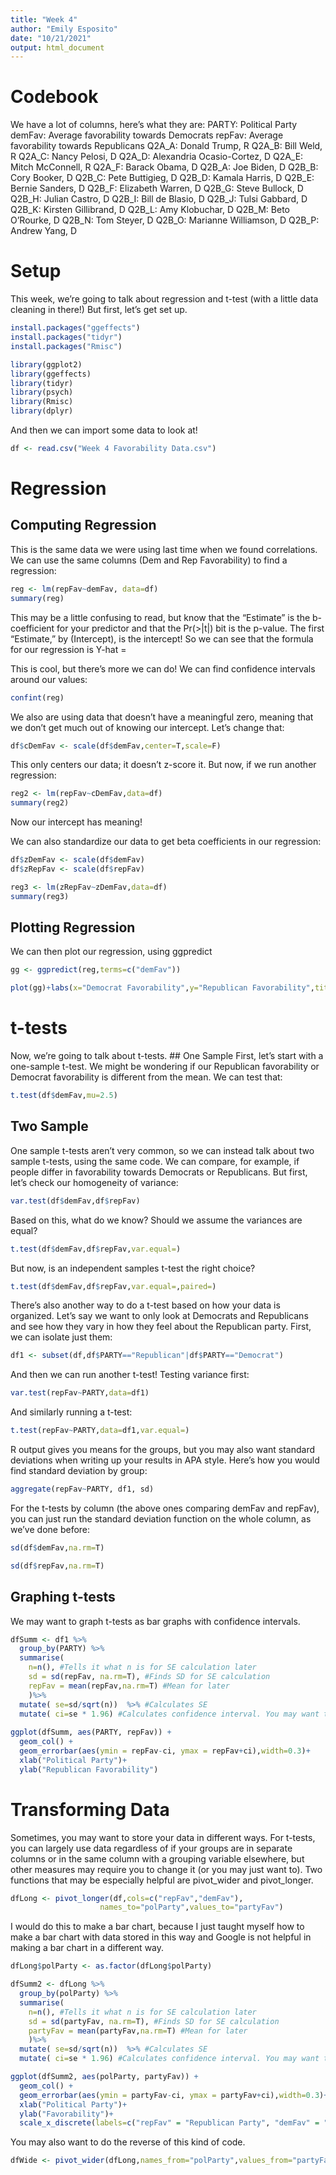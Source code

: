 ```yaml
---
title: "Week 4"
author: "Emily Esposito"
date: "10/21/2021"
output: html_document
---
```

# Codebook
We have a lot of columns, here's what they are:
PARTY: Political Party
demFav: Average favorability towards Democrats
repFav: Average favorability towards Republicans
Q2A_A: Donald Trump, R
Q2A_B: Bill Weld, R
Q2A_C: Nancy Pelosi, D
Q2A_D: Alexandria Ocasio-Cortez, D
Q2A_E: Mitch McConnell, R
Q2A_F: Barack Obama, D
Q2B_A: Joe Biden, D
Q2B_B: Cory Booker, D
Q2B_C: Pete Buttigieg, D
Q2B_D: Kamala Harris, D
Q2B_E: Bernie Sanders, D
Q2B_F: Elizabeth Warren, D
Q2B_G: Steve Bullock, D
Q2B_H: Julian Castro, D
Q2B_I: Bill de Blasio, D
Q2B_J: Tulsi Gabbard, D
Q2B_K: Kirsten Gillibrand, D
Q2B_L: Amy Klobuchar, D
Q2B_M: Beto O'Rourke, D
Q2B_N: Tom Steyer, D
Q2B_O: Marianne Williamson, D
Q2B_P: Andrew Yang, D

# Setup
This week, we're going to talk about regression and t-test (with a little data cleaning in there!)
But first, let's get set up.
```r
install.packages("ggeffects")
install.packages("tidyr")
install.packages("Rmisc")

library(ggplot2)
library(ggeffects)
library(tidyr)
library(psych)
library(Rmisc)
library(dplyr)
```

And then we can import some data to look at!
```r
df <- read.csv("Week 4 Favorability Data.csv")
```

# Regression
## Computing Regression
This is the same data we were using last time when we found correlations. We can use the same columns (Dem and Rep Favorability) to find a regression:
```r
reg <- lm(repFav~demFav, data=df)
summary(reg)
```
This may be a little confusing to read, but know that the "Estimate" is the b-coefficient for your predictor and that the Pr(>|t|) bit is the p-value.
The first "Estimate," by (Intercept), is the intercept!
So we can see that the formula for our regression is Y-hat = 

This is cool, but there's more we can do! We can find confidence intervals around our values:
```r
confint(reg)
```

We also are using data that doesn't have a meaningful zero, meaning that we don't get much out of knowing our intercept.
Let's change that:
```r
df$cDemFav <- scale(df$demFav,center=T,scale=F)
```

This only centers our data; it doesn't z-score it. But now, if we run another regression:
```r
reg2 <- lm(repFav~cDemFav,data=df)
summary(reg2)
```
Now our intercept has meaning!

We can also standardize our data to get beta coefficients in our regression:
```r
df$zDemFav <- scale(df$demFav)
df$zRepFav <- scale(df$repFav)

reg3 <- lm(zRepFav~zDemFav,data=df)
summary(reg3)
```

## Plotting Regression
We can then plot our regression, using ggpredict
```r
gg <- ggpredict(reg,terms=c("demFav"))

plot(gg)+labs(x="Democrat Favorability",y="Republican Favorability",title="")
```

# t-tests
Now, we're going to talk about t-tests.
## One Sample
First, let's start with a one-sample t-test. We might be wondering if our Republican favorability or Democrat favorability is different from the mean. We can test that:
```r
t.test(df$demFav,mu=2.5)
```

## Two Sample
One sample t-tests aren't very common, so we can instead talk about two sample t-tests, using the same code.
We can compare, for example, if people differ in favorability towards Democrats or Republicans. But first, let's check our homogeneity of variance:
```r
var.test(df$demFav,df$repFav)
```
Based on this, what do we know? Should we assume the variances are equal?
```r
t.test(df$demFav,df$repFav,var.equal=)
```
But now, is an independent samples t-test the right choice?
```r
t.test(df$demFav,df$repFav,var.equal=,paired=)
```

There's also another way to do a t-test based on how your data is organized.
Let's say we want to only look at Democrats and Republicans and see how they vary in how they feel about the Republican party. First, we can isolate just them:
```r
df1 <- subset(df,df$PARTY=="Republican"|df$PARTY=="Democrat")
```

And then we can run another t-test! Testing variance first:
```r
var.test(repFav~PARTY,data=df1)
```

And similarly running a t-test:
```r
t.test(repFav~PARTY,data=df1,var.equal=)
```

R output gives you means for the groups, but you may also want standard deviations when writing up your results in APA style.
Here's how you would find standard deviation by group:
```r
aggregate(repFav~PARTY, df1, sd)
```

For the t-tests by column (the above ones comparing demFav and repFav), you can just run the standard deviation function on the whole column, as we've done before:
```r
sd(df$demFav,na.rm=T)
```
```r
sd(df$repFav,na.rm=T)
```


## Graphing t-tests
We may want to graph t-tests as bar graphs with confidence intervals.
```r
dfSumm <- df1 %>%
  group_by(PARTY) %>%
  summarise(
    n=n(), #Tells it what n is for SE calculation later
    sd = sd(repFav, na.rm=T), #Finds SD for SE calculation
    repFav = mean(repFav,na.rm=T) #Mean for later
    )%>%
  mutate( se=sd/sqrt(n))  %>% #Calculates SE
  mutate( ci=se * 1.96) #Calculates confidence interval. You may want to add in your t-crit
            
ggplot(dfSumm, aes(PARTY, repFav)) +
  geom_col() +
  geom_errorbar(aes(ymin = repFav-ci, ymax = repFav+ci),width=0.3)+
  xlab("Political Party")+
  ylab("Republican Favorability")
```

# Transforming Data
Sometimes, you may want to store your data in different ways. For t-tests, you can largely use data regardless of if your groups are in separate columns or in the same column with a grouping variable elsewhere, but other measures may require you to change it (or you may just want to).
Two functions that may be especially helpful are pivot_wider and pivot_longer.
```r
dfLong <- pivot_longer(df,cols=c("repFav","demFav"),
                    names_to="polParty",values_to="partyFav")
```

I would do this to make a bar chart, because I just taught myself how to make a bar chart with data stored in this way and Google is not helpful in making a bar chart in a different way.
```r
dfLong$polParty <- as.factor(dfLong$polParty)

dfSumm2 <- dfLong %>%
  group_by(polParty) %>%
  summarise(
    n=n(), #Tells it what n is for SE calculation later
    sd = sd(partyFav, na.rm=T), #Finds SD for SE calculation
    partyFav = mean(partyFav,na.rm=T) #Mean for later
    )%>%
  mutate( se=sd/sqrt(n))  %>% #Calculates SE
  mutate( ci=se * 1.96) #Calculates confidence interval. You may want to add in your t-crit

ggplot(dfSumm2, aes(polParty, partyFav)) +
  geom_col() +
  geom_errorbar(aes(ymin = partyFav-ci, ymax = partyFav+ci),width=0.3)+
  xlab("Political Party")+
  ylab("Favorability")+
  scale_x_discrete(labels=c("repFav" = "Republican Party", "demFav" = "Democratic Party"))
```

You may also want to do the reverse of this kind of code.
```r
dfWide <- pivot_wider(dfLong,names_from="polParty",values_from="partyFav")
```
